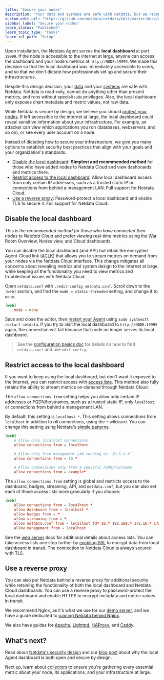```yaml
---
title: "Secure your nodes"
description: "Your data and systems are safe with Netdata, but we recommend a few easy ways to improve the security of your infrastructure."
custom_edit_url: "https://github.com/netdata/netdata/edit/master/docs/configure/secure-nodes.md"
sidebar_label: "Secure your nodes"
learn_status: "Published"
learn_topic_type: "Tasks"
learn_rel_path: "Setup"
---
```



Upon installation, the Netdata Agent serves the **local dashboard** at port `19999`. If the node is accessible to the
internet at large, anyone can access the dashboard and your node's metrics at `http://NODE:19999`. We made this decision
so that the local dashboard was immediately accessible to users, and so that we don't dictate how professionals set up
and secure their infrastructures. 

Despite this design decision, your [data](/docs/netdata-security.md#your-data-is-safe-with-netdata) and your
[systems](/docs/netdata-security.md#your-systems-are-safe-with-netdata) are safe with Netdata. Netdata is read-only,
cannot do anything other than present metrics, and runs without special/`sudo` privileges. Also, the local dashboard
only exposes chart metadata and metric values, not raw data.

While Netdata is secure by design, we believe you should [protect your
nodes](/docs/netdata-security.md#why-netdata-should-be-protected). If left accessible to the internet at large, the
local dashboard could reveal sensitive information about your infrastructure. For example, an attacker can view which
applications you run (databases, webservers, and so on), or see every user account on a node. 

Instead of dictating how to secure your infrastructure, we give you many options to establish security best practices
that align with your goals and your organization's standards.

-   [Disable the local dashboard](#disable-the-local-dashboard): **Simplest and recommended method** for those who have
    added nodes to Netdata Cloud and view dashboards and metrics there.
-   [Restrict access to the local dashboard](#restrict-access-to-the-local-dashboard): Allow local dashboard access from
    only certain IP addresses, such as a trusted static IP or connections from behind a management LAN. Full support for
    Netdata Cloud.
-   [Use a reverse proxy](#use-a-reverse-proxy): Password-protect a local dashboard and enable TLS to secure it. Full
    support for Netdata Cloud.

## Disable the local dashboard

This is the _recommended method for those who have connected their nodes to Netdata Cloud_ and prefer viewing real-time
metrics using the War Room Overview, Nodes view, and Cloud dashboards.

You can disable the local dashboard (and API) but retain the encrypted Agent-Cloud link ([ACLK](/aclk/README.md)) that
allows you to stream metrics on demand from your nodes via the Netdata Cloud interface. This change mitigates all
concerns about revealing metrics and system design to the internet at large, while keeping all the functionality you
need to view metrics and troubleshoot issues with Netdata Cloud.

Open `netdata.conf` with `./edit-config netdata.conf`. Scroll down to the `[web]` section, and find the `mode =
static-threaded` setting, and change it to `none`.

```conf
[web]
    mode = none
```

Save and close the editor, then [restart your Agent](/docs/configure/start-stop-restart.md) using `sudo systemctl
restart netdata`. If you try to visit the local dashboard to `http://NODE:19999` again, the connection will fail because
that node no longer serves its local dashboard.

> See the [configuration basics doc](/docs/configure/nodes.md) for details on how to find `netdata.conf` and use
> `edit-config`.

## Restrict access to the local dashboard

If you want to keep using the local dashboard, but don't want it exposed to the internet, you can restrict access with
[access lists](/web/server/README.md#access-lists). This method also fully retains the ability to stream metrics
on-demand through Netdata Cloud.

The `allow connections from` setting helps you allow only certain IP addresses or FQDN/hostnames, such as a trusted
static IP, only `localhost`, or connections from behind a management LAN. 

By default, this setting is `localhost *`. This setting allows connections from `localhost` in addition to _all_
connections, using the `*` wildcard. You can change this setting using Netdata's [simple
patterns](/libnetdata/simple_pattern/README.md).

```conf
[web]
    # Allow only localhost connections
    allow connections from = localhost

    # Allow only from management LAN running on `10.X.X.X`
    allow connections from = 10.*

    # Allow connections only from a specific FQDN/hostname
    allow connections from = example*
```

The `allow connections from` setting is global and restricts access to the dashboard, badges, streaming, API, and
`netdata.conf`, but you can also set each of those access lists more granularly if you choose:

```conf
[web]
    allow connections from = localhost *
    allow dashboard from = localhost *
    allow badges from = *
    allow streaming from = *
    allow netdata.conf from = localhost fd* 10.* 192.168.* 172.16.* 172.17.* 172.18.* 172.19.* 172.20.* 172.21.* 172.22.* 172.23.* 172.24.* 172.25.* 172.26.* 172.27.* 172.28.* 172.29.* 172.30.* 172.31.*
    allow management from = localhost
```

See the [web server](/web/server/README.md#access-lists) docs for additional details about access lists. You can take
access lists one step further by [enabling SSL](/web/server/README.md#enabling-tls-support) to encrypt data from local
dashboard in transit. The connection to Netdata Cloud is always secured with TLS.

## Use a reverse proxy

You can also put Netdata behind a reverse proxy for additional security while retaining the functionality of both the
local dashboard and Netdata Cloud dashboards. You can use a reverse proxy to password-protect the local dashboard and
enable HTTPS to encrypt metadata and metric values in transit.

We recommend Nginx, as it's what we use for our [demo server](https://london.my-netdata.io/), and we have a guide
dedicated to [running Netdata behind Nginx](/docs/Running-behind-nginx.md).

We also have guides for [Apache](/docs/Running-behind-apache.md), [Lighttpd](/docs/Running-behind-lighttpd.md),
[HAProxy](/docs/Running-behind-haproxy.md), and [Caddy](/docs/Running-behind-caddy.md).

## What's next?

Read about [Netdata's security design](/docs/netdata-security.md) and our [blog
post](https://www.netdata.cloud/blog/netdata-agent-dashboard/) about why the local Agent dashboard is both open and
secure by design.

Next up, learn about [collectors](/docs/collect/how-collectors-work.md) to ensure you're gathering every essential
metric about your node, its applications, and your infrastructure at large.

